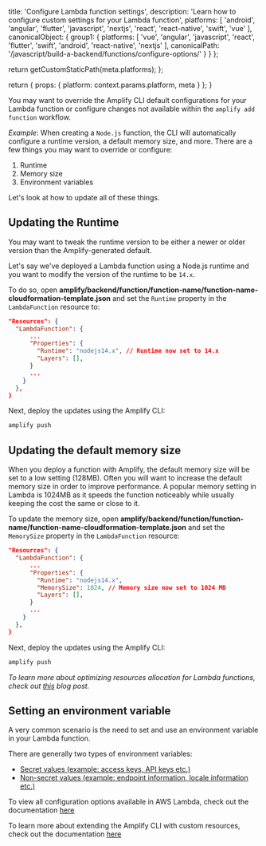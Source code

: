                   
  title: 'Configure Lambda function settings',
  description: 'Learn how to configure custom settings for your Lambda function',
  platforms: [
    'android',
    'angular',
    'flutter',
    'javascript',
    'nextjs',
    'react',
    'react-native',
    'swift',
    'vue'
  ],
  canonicalObject: {
    group1: {
      platforms: [
        'vue',
        'angular',
        'javascript',
        'react',
        'flutter',
        'swift',
        'android',
        'react-native',
        'nextjs'
      ],
      canonicalPath: '/javascript/build-a-backend/functions/configure-options/'
    }
  }
};

  return getCustomStaticPath(meta.platforms);
};

  return {
    props: {
      platform: context.params.platform,
      meta
    }
  };
}
          

You may want to override the Amplify CLI default configurations for your Lambda function or configure changes not available within the `amplify add function` workflow.

*Example*: When creating a `Node.js` function, the CLI will automatically configure a runtime version, a default memory size, and more. There are a few things you may want to override or configure:

1. Runtime
2. Memory size
3. Environment variables

Let's look at how to update all of these things.

## Updating the Runtime

You may want to tweak the runtime version to be either a newer or older version than the Amplify-generated default.

Let's say we've deployed a Lambda function using a Node.js runtime and you want to modify the version of the runtime to be `14.x`.

To do so, open __amplify/backend/function/function-name/function-name-cloudformation-template.json__ and set the `Runtime` property in the `LambdaFunction` resource to:

```json
"Resources": {
  "LambdaFunction": {
      ...
      "Properties": {
        "Runtime": "nodejs14.x", // Runtime now set to 14.x
        "Layers": [],
      }
      ...
    }
  },
}
```

Next, deploy the updates using the Amplify CLI:

```sh
amplify push
```

## Updating the default memory size

When you deploy a function with Amplify, the default memory size will be set to a low setting (128MB). Often you will want to increase the default memory size in order to improve performance. A popular memory setting in Lambda is 1024MB as it speeds the function noticeably while usually keeping the cost the same or close to it.

To update the memory size, open __amplify/backend/function/function-name/function-name-cloudformation-template.json__ and set the `MemorySize` property in the `LambdaFunction` resource:

```json
"Resources": {
  "LambdaFunction": {
      ...
      "Properties": {
        "Runtime": "nodejs14.x",
        "MemorySize": 1024, // Memory size now set to 1024 MB
        "Layers": [],
      }
      ...
    }
  },
}
```

Next, deploy the updates using the Amplify CLI:

```sh
amplify push
```

_To learn more about optimizing resources allocation for Lambda functions, check out [this](https://dev.to/aws/deep-dive-finding-the-optimal-resources-allocation-for-your-lambda-functions-35a6) blog post._

## Setting an environment variable

A very common scenario is the need to set and use an environment variable in your Lambda function.

There are generally two types of environment variables:
- [Secret values (example: access keys, API keys etc.)](/[platform]/build-a-backend/functions/secrets/)
- [Non-secret values (example: endpoint information, locale information etc.)](/[platform]/build-a-backend/functions/environment-variables/)

<Callout>

To view all configuration options available in AWS Lambda, check out the documentation [here](https://docs.aws.amazon.com/AWSCloudFormation/latest/UserGuide/aws-properties-lambda-function-environment.html)

To learn more about extending the Amplify CLI with custom resources, check out the documentation [here](/[platform]/tools/cli/custom/cdk/)

</Callout>
